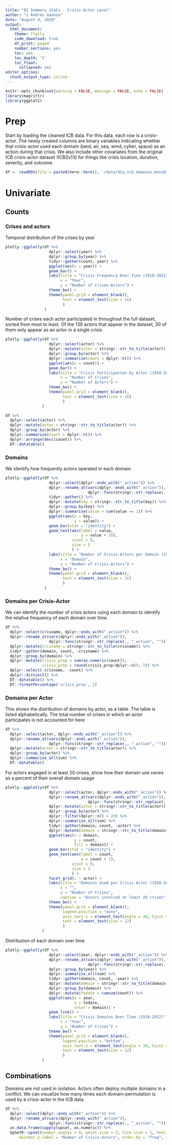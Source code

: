 ```yaml
---
title: "02 Summary Stats - Crisis-Actor Level"
author: "J Andres Gannon"
date: "August 4, 2020"
output:
  html_document:
    theme: flatly
    code_download: true
    df_print: paged
    number_sections: yes
    toc: yes
    toc_depth: '5'
    toc_float:
      collapsed: yes
editor_options:
  chunk_output_type: inline
---
```


```r
knitr::opts_chunk$set(warning = FALSE, message = FALSE, echo = FALSE)
library(magrittr)
library(ggplot2)
```

# Prep
Start by loading the cleaned ICB data. For this data, each row is a crisis-actor. The newly created columns are binary variables indicating whether that crisis-actor used each domain (land, air, sea, wmd, cyber, space) as an action during that crisis. We also include other covariates from the original ICB crisis-actor dataset (ICB2v13) for things like crisis location, duration, severity, and outcome.
```r
df <- readRDS(file = paste0(here::here(), '/data/01a_icb_domains_monadic.rds'))
```

# Univariate
## Counts
### Crises and actors
Temporal distribution of the crises by year
```r
plotly::ggplotly(df %>% 
                   dplyr::select(year) %>%
                   dplyr::group_by(year) %>%
                   tidyr::gather(count, year) %>%
                   ggplot(aes(x = year)) +
                   geom_bar() +
                   labs(title = "Crisis Frequency Over Time (1918-2012)",
                        x = "Year",
                        y = "Number of Crises-Actors") +
                   theme_bw() +
                   theme(panel.grid = element_blank(), 
                         text = element_text(size = 16)
                         )
                 )
```

Number of crises each actor participated in throughout the full dataset, sorted from most to least. Of the 136 actors that appear in the dataset, 30 of them only appear as an actor in a single crisis.
```r
plotly::ggplotly(df %>% 
                   dplyr::select(actor) %>%
                   dplyr::mutate(actor = stringr::str_to_title(actor)) %>%
                   dplyr::group_by(actor) %>%
                   dplyr::summarise(count = dplyr::n()) %>%
                   ggplot(aes(x = count)) +
                   geom_bar() +
                   labs(title = "Crisis Participation by Actor (1918-2012)",
                        x = "Number of Crises",
                        y = "Number of Actors") +
                   theme_bw() +
                   theme(panel.grid = element_blank(),
                         text = element_text(size = 16)
                         )
                )

df %>% 
  dplyr::select(actor) %>%
  dplyr::mutate(actor = stringr::str_to_title(actor)) %>%
  dplyr::group_by(actor) %>%
  dplyr::summarise(count = dplyr::n()) %>%
  dplyr::arrange(desc(count)) %>%
  DT::datatable()
```

### Domains
We identify how frequently actors operated in each domain.
```r
plotly::ggplotly(df %>% 
                   dplyr::select(dplyr::ends_with("_action")) %>%
                   dplyr::rename_at(vars(dplyr::ends_with("_action")),
                                    dplyr::funs(stringr::str_replace(., "_action", ""))) %>%
                   tidyr::gather() %>%
                   dplyr::mutate(key = stringr::str_to_title(key)) %>%
                   dplyr::group_by(key) %>%
                   dplyr::summarise(value = sum(value == 1)) %>%
                   ggplot(aes(x = key, 
                              y = value)) +
                   geom_bar(stat = "identity") +
                   geom_text(aes(label = value, 
                                 y = value + 20), 
                             vjust = 0, 
                             size = 5
                             ) +
                   labs(title = "Number of Crisis-Actors per Domain (1918-2012)",
                        x = "Domain",
                        y = "Number of Crisis-Actors") +
                   theme_bw() +
                   theme(panel.grid = element_blank(), 
                         text = element_text(size = 16)
                         )
                 )
```

### Domains per Crisis-Actor
We can identify the number of crisis actors using each domain to identify the relative frequency of each domain over time.
```r
df %>%
  dplyr::select(crisname, dplyr::ends_with("_action")) %>%
  dplyr::rename_at(vars(dplyr::ends_with("_action")),
                   dplyr::funs(stringr::str_replace(., "_action", ""))) %>%
  dplyr::mutate(crisname = stringr::str_to_title(crisname)) %>%
  tidyr::gather(domain, count, -crisname) %>%
  dplyr::group_by(domain) %>%
  dplyr::mutate(crisis_prop = sum(as.numeric(count)),
                crisis_prop = round(crisis_prop/dplyr::n(), 3)) %>%
  dplyr::select(-crisname, -count) %>%
  dplyr::distinct() %>%
  DT::datatable() %>%
  DT::formatPercentage('crisis_prop', 1)
```

### Domains per Actor
This shows the distribution of domains by actor, as a table. The table is listed alphabetically. The total number of crises in which an actor participates is not accounted for here
```r
df %>%
  dplyr::select(actor, dplyr::ends_with("_action")) %>%
  dplyr::rename_at(vars(dplyr::ends_with("_action")),
                   dplyr::funs(stringr::str_replace(., "_action", ""))) %>%
  dplyr::mutate(actor = stringr::str_to_title(actor)) %>%
  dplyr::group_by(actor) %>%
  dplyr::summarise_all(sum) %>%
  DT::datatable()
```

For actors engaged in at least 20 crises, show how their domain use varies as a percent of their overall domain usage
```r
plotly::ggplotly(df %>%
                   dplyr::select(actor, dplyr::ends_with("_action")) %>%
                   dplyr::rename_at(vars(dplyr::ends_with("_action")),
                                    dplyr::funs(stringr::str_replace(., "_action", ""))) %>%
                   dplyr::mutate(actor = stringr::str_to_title(actor)) %>%
                   dplyr::group_by(actor) %>%
                   dplyr::filter(dplyr::n() > 20) %>%
                   dplyr::summarise_all(sum) %>%
                   tidyr::gather(domain, count, -actor) %>%
                   dplyr::mutate(domain = stringr::str_to_title(domain)) %>%
                   ggplot(aes(x = domain,
                              y = count,
                              fill = domain)) +
                   geom_bar(stat = "identity") +
                   geom_text(aes(label = count, 
                                 y = count + 1), 
                             vjust = 0, 
                             size = 3
                             ) +
                   facet_grid(. ~ actor) +
                   labs(title = "Domains Used per Crisis Actor (1918-2012)",
                        x = "",
                        y = "Number of Crises",
                        caption = "Actors involved at least 20 crises") +
                   theme_bw() +
                   theme(panel.grid = element_blank(), 
                         legend.position = "none",
                         axis.text.x = element_text(angle = 30, hjust = 1, vjust = 1),
                         text = element_text(size = 12)
                         )
                )
```

Distribution of each domain over time
```r
plotly::ggplotly(df %>%
                   dplyr::select(year, dplyr::ends_with("_action")) %>%
                   dplyr::rename_at(vars(dplyr::ends_with("_action")),
                                    dplyr::funs(stringr::str_replace(., "_action", ""))) %>%
                   dplyr::group_by(year) %>%
                   dplyr::summarise_all(sum) %>%
                   tidyr::gather(domain, count, -year) %>%
                   dplyr::mutate(domain = stringr::str_to_title(domain)) %>%
                   dplyr::group_by(domain) %>%
                   dplyr::mutate(todate = cumsum(count)) %>%
                   ggplot(aes(x = year,
                              y = todate,
                              color = domain)) +
                   geom_line() +
                   labs(title = "Crisis Domains Over Time (1918-2012)",
                        x = "Year",
                        y = "Number of Crises") +
                   theme_bw() +
                   theme(panel.grid = element_blank(), 
                         legend.position = "bottom",
                         axis.text.x = element_text(angle = 30, hjust = 1, vjust = 1),
                         text = element_text(size = 12)
                         )
                )
```

## Combinations
Domains are not used in isolation. Actors often deploy multiple domains in a conflict. We can visualize how many times each domain-permutation is used by a crisis-actor in the ICB data.
```r
df %>% 
  dplyr::select(dplyr::ends_with("_action")) %>%
  dplyr::rename_at(vars(dplyr::ends_with("_action")),
                   dplyr::funs(stringr::str_replace(., "_action", ""))) %>%
  as.data.frame(sapply(upset, as.numeric)) %>%
  UpSetR::upset(number.angles = 0, point.size = 3, line.size = 1, text.scale = 2,
      mainbar.y.label = "Number of Crisis-Actors", order.by = "freq", set_size.show = TRUE, set_size.scale_max = 3000)
```
